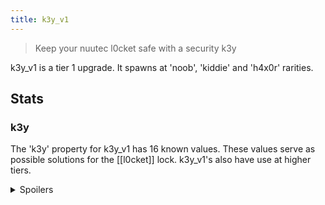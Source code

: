 ```yaml
---
title: k3y_v1
---
```


> Keep your nuutec l0cket safe with a security k3y

k3y_v1 is a tier 1 upgrade. It spawns at 'noob', 'kiddie' and 'h4x0r' rarities.

## Stats

### k3y

The 'k3y' property for k3y_v1 has 16 known values. These values serve as possible solutions for the [[l0cket]] lock. k3y_v1's also have use at higher tiers.

<details>
<summary>Spoilers</summary>

List of known k3y_v1 values:

```
6hh8xw
cmppiq
sa23uw
tvfkyq
uphlaw
vc2c7q
xwz7ja
72umy0
9p65cu
ellux0
eoq6de
i874y3
pmvr1q
fr8ibu
xfnkqe
y111qa
```

</details>
